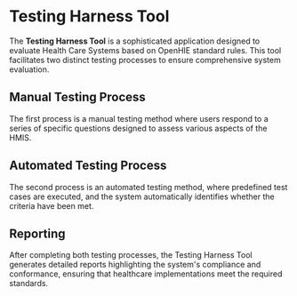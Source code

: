 
# Testing Harness Tool

The **Testing Harness Tool** is a sophisticated application designed to evaluate Health Care Systems based on OpenHIE standard rules. This tool facilitates two distinct testing processes to ensure comprehensive system evaluation.

## Manual Testing Process

The first process is a manual testing method where users respond to a series of specific questions designed to assess various aspects of the HMIS.

## Automated Testing Process

The second process is an automated testing method, where predefined test cases are executed, and the system automatically identifies whether the criteria have been met.

## Reporting

After completing both testing processes, the Testing Harness Tool generates detailed reports highlighting the system's compliance and conformance, ensuring that healthcare implementations meet the required standards.
